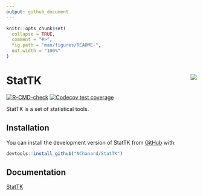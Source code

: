 ```yaml
---
output: github_document
---
```


<!-- README.md is generated from README.Rmd. Please edit that file -->

```r
knitr::opts_chunk$set(
  collapse = TRUE,
  comment = "#>",
  fig.path = "man/figures/README-",
  out.width = "100%"
)
```

# StatTK <a href='https://nchanard.github.io/StatTK/'><img src='man/figures/logo.png' align="right" /></a>

<!-- badges: start -->
[![R-CMD-check](https://github.com/NChanard/StatTK/actions/workflows/R-CMD-check.yaml/badge.svg)](https://github.com/NChanard/StatTK/actions/workflows/R-CMD-check.yaml)
[![Codecov test coverage](https://codecov.io/gh/NChanard/StatToolKit/branch/master/graph/badge.svg)](https://app.codecov.io/gh/NChanard/StatToolKit?branch=master)
<!-- badges: end -->

StatTK is a set of statistical tools.

## Installation

You can install the development version of StatTK from [GitHub](https://github.com/) with:

``` r
devtools::install_github("NChanard/StatTK")
```
## Documentation  

[StatTK](https://nchanard.github.io/StatTK/)
